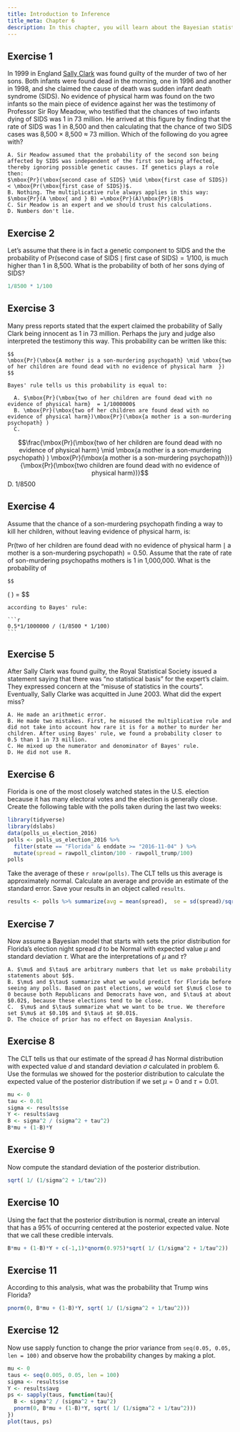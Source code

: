 ```yaml
---
title: Introduction to Inference
title_meta: Chapter 6
description: In this chapter, you will learn about the Bayesian statistics.
---
```

## Exercise 1
In 1999 in England [Sally Clark](https://en.wikipedia.org/wiki/Sally_Clark) was found guilty of the murder of two of her sons. Both infants were found dead in the morning, one in 1996 and another in 1998, and she claimed the cause of death was sudden infant death syndrome (SIDS). No evidence of physical harm was found on the two infants so the main piece of evidence against her was the testimony of Professor Sir Roy Meadow, who testified that the chances of two infants dying of SIDS was 1 in 73 million. He arrived at this figure by finding that the rate of SIDS was 1 in 8,500 and then calculating that the chance of two SIDS cases was 8,500 $\times$ 8,500 $\approx$ 73 million. Which of the following do you agree with?

    A. Sir Meadow assumed that the probability of the second son being affected by SIDS was independent of the first son being affected, thereby ignoring possible genetic causes. If genetics plays a role then: 
    $\mbox{Pr}(\mbox{second case of SIDS} \mid \mbox{first case of SIDS}) < \mbox{Pr(\mbox{first case of SIDS})$.
    B. Nothing. The multiplicative rule always applies in this way: $\mbox{Pr}(A \mbox{ and } B) =\mbox{Pr}(A)\mbox{Pr}(B)$
    C. Sir Meadow is an expert and we should trust his calculations.
    D. Numbers don't lie.
    
    
## Exercise 2
Let's assume that there is in fact a genetic component to SIDS and the the probability of $\mbox{Pr}(\mbox{second case of SIDS} \mid \mbox{first case of SIDS}) = 1/100$, is much higher than 1 in 8,500. What is the probability of both of her sons dying of SIDS?


```r
1/8500 * 1/100
```

## Exercise 3
Many press reports stated that the expert claimed the probability of Sally Clark being innocent as 1 in 73 million. Perhaps the jury and judge also interpreted the testimony this way. This probability can be written like this: 

    $$
    \mbox{Pr}(\mbox{A mother is a son-murdering psychopath} \mid \mbox{two of her children are found dead with no evidence of physical harm  }) 
    $$
    
    Bayes' rule tells us this probability is equal to:

      A. $\mbox{Pr}(\mbox{two of her children are found dead with no evidence of physical harm}  = 1/1000000$
      B. \mbox{Pr}(\mbox{two of her children are found dead with no evidence of physical harm})\mbox{Pr}(\mbox{a mother is a son-murdering psychopath} )
      C. 
  $$\frac{\mbox{Pr}(\mbox{two of her children are found dead with no evidence of physical harm} \mid \mbox{a mother is a son-murdering psychopath} ) \mbox{Pr}(\mbox{a mother is a son-murdering psychopath})}{\mbox{Pr}(\mbox{two children are found dead with no evidence of physical harm})}$$ 
    D. 1/8500

## Exercise 4
Assume that the chance of a son-murdering psychopath finding a way to kill her children, without leaving evidence of physical harm, is:

$\mbox{Pr}(\mbox{two of her children are found dead with no evidence of physical harm} \mid \mbox{a mother is a son-murdering psychopath} ) = 0.50$. Assume that the rate of rate of son-murdering psychopaths mothers is 1 in 1,000,000. What is the probability of 


    $$
\mbox{Pr}(\mbox{A mother is a son-murdering psychopath} \mid \mbox{two of her children are found dead with no evidence of physical harm  }) =
    $$
    
    according to Bayes' rule:

    ```r
    0.5*1/1000000 / (1/8500 * 1/100)
    ```


## Exercise 5
After Sally Clark was found guilty, the Royal Statistical Society issued a statement saying that there was "no statistical basis" for the expert's claim. They expressed concern at the "misuse of statistics in the courts". Eventually, Sally Clarke was acquitted in June 2003. What did the expert miss?

    A. He made an arithmetic error.
    B. He made two mistakes. First, he misused the multiplicative rule and did not take into account how rare it is for a mother to murder her children. After using Bayes' rule, we found a probability closer to 0.5 than 1 in 73 million.
    C. He mixed up the numerator and denominator of Bayes' rule.
    D. He did not use R.

## Exercise 6
Florida is one of the most closely watched states in the U.S. election because it has many electoral votes and the election is generally close. Create the following table with the polls taken during the last two weeks:

```r
library(tidyverse)
library(dslabs)
data(polls_us_election_2016)
polls <- polls_us_election_2016 %>% 
  filter(state == "Florida" & enddate >= "2016-11-04" ) %>% 
  mutate(spread = rawpoll_clinton/100 - rawpoll_trump/100)
polls
```

Take the average of these `r nrow(polls)`. The CLT tells us this average is approximately normal. Calculate an average and provide an estimate of the standard error. Save your results in an object called `results`.

```r
results <- polls %>% summarize(avg = mean(spread),  se = sd(spread)/sqrt(n()))
```

## Exercise 7
Now assume a Bayesian model that starts with sets the prior distribution for Florida's election night spread $d$ to be Normal with expected value $\mu$ and standard deviation $\tau$. What are the interpretations of $\mu$ and $\tau$?

    A. $\mu$ and $\tau$ are arbitrary numbers that let us make probability statements about $d$.
    B. $\mu$ and $\tau$ summarize what we would predict for Florida before seeing any polls. Based on past elections, we would set $\mu$ close to 0 because both Republicans and Democrats have won, and $\tau$ at about $0.02$, because these elections tend to be close.
    C.  $\mu$ and $\tau$ summarize what we want to be true. We therefore set $\mu$ at $0.10$ and $\tau$ at $0.01$. 
    D. The choice of prior has no effect on Bayesian Analysis.


## Exercise 8
The CLT tells us that our estimate of the spread $\hat{d}$ has Normal distribution with expected value $d$ and standard deviation $\sigma$ calculated in problem 6. Use the formulas we showed for the posterior distribution to calculate the expected value of the posterior distribution if we set $\mu = 0$ and $\tau = 0.01$.



```r
mu <- 0
tau <- 0.01
sigma <- results$se
Y <- results$avg
B <- sigma^2 / (sigma^2 + tau^2)
B*mu + (1-B)*Y
```

## Exercise 9
Now compute the standard deviation of the posterior distribution.

```r
sqrt( 1/ (1/sigma^2 + 1/tau^2))
```

## Exercise 10
Using the fact that the posterior distribution is normal, create an interval that has a 95% of occurring centered at the posterior expected value. Note that we call these credible intervals.

```r
B*mu + (1-B)*Y + c(-1,1)*qnorm(0.975)*sqrt( 1/ (1/sigma^2 + 1/tau^2))
```

## Exercise 11
According to this analysis, what was the probability that Trump wins Florida?

```r
pnorm(0, B*mu + (1-B)*Y, sqrt( 1/ (1/sigma^2 + 1/tau^2)))
```

## Exercise 12
Now use sapply function to change the prior variance from `seq(0.05, 0.05, len = 100)` and observe how the probability changes by making a plot.

```r
mu <- 0
taus <- seq(0.005, 0.05, len = 100)
sigma <- results$se
Y <- results$avg
ps <- sapply(taus, function(tau){
  B <- sigma^2 / (sigma^2 + tau^2)
  pnorm(0, B*mu + (1-B)*Y, sqrt( 1/ (1/sigma^2 + 1/tau^2)))
})
plot(taus, ps)
```
